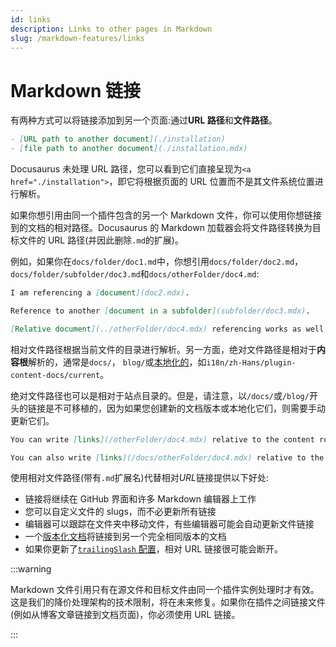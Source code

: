 ```yaml
---
id: links
description: Links to other pages in Markdown
slug: /markdown-features/links
---
```


# Markdown 链接

有两种方式可以将链接添加到另一个页面:通过**URL 路径**和**文件路径**。

```md
- [URL path to another document](./installation)
- [file path to another document](./installation.mdx)
```

Docusaurus 未处理 URL 路径，您可以看到它们直接呈现为`<a href="./installation">`，即它将根据页面的 URL 位置而不是其文件系统位置进行解析。

如果你想引用由同一个插件包含的另一个 Markdown 文件，你可以使用你想链接到的文档的相对路径。Docusaurus 的 Markdown 加载器会将文件路径转换为目标文件的 URL 路径(并因此删除`.md`的扩展)。

例如，如果你在`docs/folder/doc1.md`中，你想引用`docs/folder/doc2.md`， `docs/folder/subfolder/doc3.md`和`docs/otherFolder/doc4.md`:

```md title="docs/folder/doc1.md"
I am referencing a [document](doc2.mdx).

Reference to another [document in a subfolder](subfolder/doc3.mdx).

[Relative document](../otherFolder/doc4.mdx) referencing works as well.
```

相对文件路径根据当前文件的目录进行解析。另一方面，绝对文件路径是相对于**内容根**解析的，通常是`docs/`， `blog/`或[本地化的](../../i18n/i18n-tutorial.mdx)，如`i18n/zh-Hans/plugin-content-docs/current`。

绝对文件路径也可以是相对于站点目录的。但是，请注意，以`/docs/`或`/blog/`开头的链接是不可移植的，因为如果您创建新的文档版本或本地化它们，则需要手动更新它们。

```md
You can write [links](/otherFolder/doc4.mdx) relative to the content root (`/docs/`).

You can also write [links](/docs/otherFolder/doc4.mdx) relative to the site directory, but it's not recommended.
```

使用相对文件路径(带有`.md`扩展名)代替相对*URL*链接提供以下好处:

- 链接将继续在 GitHub 界面和许多 Markdown 编辑器上工作
- 您可以自定义文件的 slugs，而不必更新所有链接
- 编辑器可以跟踪在文件夹中移动文件，有些编辑器可能会自动更新文件链接
- 一个[版本化文档](../docs/version.mdx)将链接到另一个完全相同版本的文档
- 如果你更新了[`trailingSlash` 配置](../../api/docusaurus.config.js.mdx#trailingSlash)，相对 URL 链接很可能会断开。

:::warning

Markdown 文件引用只有在源文件和目标文件由同一个插件实例处理时才有效。这是我们的降价处理架构的技术限制，将在未来修复。如果你在插件之间链接文件(例如从博客文章链接到文档页面)，你必须使用 URL 链接。

:::

